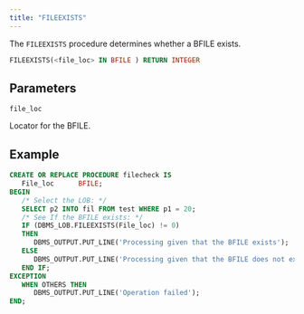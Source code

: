 ```yaml
---
title: "FILEEXISTS"
---
```


The `FILEEXISTS` procedure determines whether a BFILE exists.

```sql
FILEEXISTS(<file_loc> IN BFILE ) RETURN INTEGER
```

## Parameters

`file_loc`

 Locator for the BFILE.

## Example

``` sql
CREATE OR REPLACE PROCEDURE filecheck IS
   File_loc      BFILE;
BEGIN
   /* Select the LOB: */
   SELECT p2 INTO fil FROM test WHERE p1 = 20; 
   /* See If the BFILE exists: */
   IF (DBMS_LOB.FILEEXISTS(File_loc) != 0)
   THEN
      DBMS_OUTPUT.PUT_LINE('Processing given that the BFILE exists');
   ELSE
      DBMS_OUTPUT.PUT_LINE('Processing given that the BFILE does not exist');
   END IF;
EXCEPTION
   WHEN OTHERS THEN
      DBMS_OUTPUT.PUT_LINE('Operation failed');
END;
```